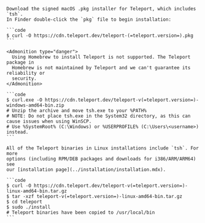 <Tabs>
  <TabItem label="Mac">

    Download the signed macOS .pkg installer for Teleport, which includes `tsh`.
    In Finder double-click the `pkg` file to begin installation:

    ```code
    $ curl -O https://cdn.teleport.dev/teleport-(=teleport.version=).pkg
    ```

    <Admonition type="danger">
      Using Homebrew to install Teleport is not supported. The Teleport package in
      Homebrew is not maintained by Teleport and we can't guarantee its reliability or
      security.
    </Admonition>

  </TabItem>

  <TabItem label="Windows - Powershell">

    ```code
    $ curl.exe -O https://cdn.teleport.dev/teleport-v(=teleport.version=)-windows-amd64-bin.zip
    # Unzip the archive and move tsh.exe to your %PATH%
    # NOTE: Do not place tsh.exe in the System32 directory, as this can cause issues when using WinSCP.
    # Use %SystemRoot% (C:\Windows) or %USERPROFILE% (C:\Users\<username>) instead.
    ```

  </TabItem>

  <TabItem label="Linux">

    All of the Teleport binaries in Linux installations include `tsh`. For more
    options (including RPM/DEB packages and downloads for i386/ARM/ARM64) see
    our [installation page](../installation/installation.mdx).

    ```code
    $ curl -O https://cdn.teleport.dev/teleport-v(=teleport.version=)-linux-amd64-bin.tar.gz
    $ tar -xzf teleport-v(=teleport.version=)-linux-amd64-bin.tar.gz
    $ cd teleport
    $ sudo ./install
    # Teleport binaries have been copied to /usr/local/bin
    ```
  </TabItem>
</Tabs>
